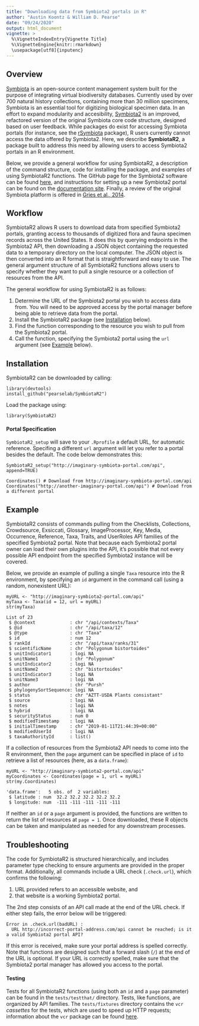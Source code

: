 ```yaml
---
title: "Downloading data from Symbiota2 portals in R"
author: "Austin Koontz & William D. Pearse"
date: "09/24/2020"
output: html_document
vignette: >
  %\VignetteIndexEntry{Vignette Title}
  %\VignetteEngine{knitr::rmarkdown}
  \usepackage[utf8]{inputenc}
---
```


## Overview
[Symbiota](https://symbiota.org/docs/)
is an open-source content management system built for the purpose of 
integrating virtual biodiversity databases. Currently used by over 
700 natural history collections, containing more than 30 million specimens,
Symbiota is an essential tool for digitizing biological specimen data. 
In an effort to expand modularity and accesibility, [Symbiota2](https://symbiota.org/docs/symbiota2-project/)
is an improved, refactored version of the original Symbiota core code 
structure, designed based on user feedback. While packages do exist for 
accessing Symbiota portals (for instance, see the [rSymbiota](https://github.com/FranzKrah/rSymbiota)
package), R users currently cannot access the data offered by Symbiota2. 
Here, we describe **SymbiotaR2**, a package built to address this need 
by allowing users to access Symbiota2 portals in an R environment.

Below, we provide a general workflow for using SymbiotaR2, a description of
the command structure, code for installing the package, and examples of using 
SymbiotaR2 functions. The GitHub page for the Symbiota2 software can be found [here](https://github.com/Symbiota2/Symbiota2),
and instructions for setting up a new Symbiota2 portal can be found on the
[documentation site](https://symbiota2.github.io/Symbiota2/setup/installation.html).
Finally, a review of the original Symbiota platform is offered in 
[Gries et al., 2014](https://bdj.pensoft.net/articles.php?id=1114).

## Workflow
SymbiotaR2 allows R users to download data from specified Symbiota2 portals, 
granting access to thousands of digitized flora and fauna specimen records 
across the United States. It does this by querying endpoints in the 
Symbiota2 API, then downloading a JSON object containing the requested data 
to a temporary directory on the local computer. The JSON object is then 
converted into an R format that is straightforward and easy to use. 
The general argument structure of all SymbiotaR2 functions allows users 
to specify whether they want to pull a single resource or a collection 
of resources from the API.

The general workflow for using SymbiotaR2 is as follows:

1. Determine the URL of the Symbiota2 portal you wish to access data from. 
You will need to be approved access by the portal manager before being able to
retrieve data from the portal. 
2. Install the SymbiotaR2 package (see [Installation](#inst) below).
3. Find the function corresponding to the resource you wish to pull from the 
Symbiota2 portal. 
4. Call the function, specifying the Symbiota2 portal using the `url` 
argument (see [Example](#ex) below).

## <a name="inst"></a>Installation
SymbiotaR2 can be downloaded by calling:

```
library(devtools)
install_github("pearselab/SymbiotaR2")
```

Load the package using:

```
library(SymbiotaR2)
```

#### Portal Specification
`SymbiotaR2_setup` will save to your `.Rprofile` a default URL, 
for automatic reference. Specifing a different `url` argument will let you
refer to a portal besides the default. The code below demonstrates this:

```
SymbiotaR2_setup("http://imaginary-symbiota-portal.com/api", append=TRUE)

Coordinates() # Download from http://imaginary-symbiota-portal.com/api
Coordinates("http://another-imaginary-portal.com/api") # Download from a different portal
```

## <a name="ex"></a>Example
SymbiotaR2 consists of commands pulling from the Checklists, 
Collections, Crowdsource, Exsiccati, Glossary, ImageProcessor, Key, Media, 
Occurrence, Reference, Taxa, Traits, and UserRoles API families of the 
specified Symbiota2 portal. Note that because each Symbiota2 portal 
owner can load their own plugins into the API, it's possible that 
not every possible API endpoint from the specified Symbiota2 
instance will be covered. 

Below, we provide an example of pulling a single `Taxa` resource into the R
environment, by specifying an `id` argument in the command call
(using a random, nonexistent URL):

```
myURL <- "http://imaginary-symbiota2-portal.com/api"
myTaxa <- Taxa(id = 12, url = myURL)
str(myTaxa)
```
```
List of 23
 $ @context             : chr "/api/contexts/Taxa"
 $ @id                  : chr "/api/taxa/12"
 $ @type                : chr "Taxa"
 $ id                   : num 12
 $ rankId               : chr "/api/taxa/ranks/31"
 $ scientificName       : chr "Polygonum bistortoides"
 $ unitIndicator1       : logi NA
 $ unitName1            : chr "Polygonum"
 $ unitIndicator2       : logi NA
 $ unitName2            : chr "bistortoides"
 $ unitIndicator3       : logi NA
 $ unitName3            : logi NA
 $ author               : chr "Pursh"
 $ phylogenySortSequence: logi NA
 $ status               : chr "AZTT-USDA Plants consistant"
 $ source               : logi NA
 $ notes                : logi NA
 $ hybrid               : logi NA
 $ securityStatus       : num 0
 $ modifiedTimestamp    : logi NA
 $ initialTimestamp     : chr "2019-01-11T21:44:39+00:00"
 $ modifiedUserId       : logi NA
 $ taxaAuthorityId      : list()
```

If a collection of resources from the Symbiota2 API needs to come into 
the R environment, then the `page` argument can be specified in place of
`id` to retrieve a list of resources (here, as a `data.frame`):

```
myURL <- "http://imaginary-symbiota2-portal.com/api"
myCoordinates <- Coordinates(page = 1, url = myURL)
str(my.Coordinates)
```
```
'data.frame':	5 obs. of  2 variables:
 $ latitude : num  32.2 32.2 32.2 32.2 32.2
 $ longitude: num  -111 -111 -111 -111 -111
 ```

If neither an `id` or a `page` argument is provided, the functions are written
to return the list of resources at `page = 1`. Once downloaded, 
these R objects can be taken and manipulated as needed for any
downstream processes.

## Troubleshooting
The code for SymbiotaR2 is structured hierarchically, and includes parameter 
type checking to ensure arguments are provided in the proper format. 
Additionally, all commands include a URL check (`.check.url`), 
which confirms the following:

1. URL provided refers to an accessible website, and
2. that website is a working Symbiota2 portal.

The 2nd step consists of an API call made at the end of the URL check.
If either step fails, the error below will be triggered:

```
Error in .check.url(badURL) : 
  URL http://incorrect-portal-address.com/api cannot be reached; is it a valid Symbiota2 portal API?
```

If this error is received, make sure your portal address is spelled correctly. 
Note that functions are designed such that a forward slash (`/`) at the end 
of the URL is optional. If your URL is correctly spelled, make sure that 
the Symbiota2 portal manager has allowed you access to the portal. 

#### Testing
Tests for all SymbiotaR2 functions (using both an `id` and a `page` parameter)
can be found in the `tests/testthat/` directory. Tests, like functions, are 
organized by API families. The `tests/fixtures` directory contains the
`vcr` <em>cassettes</em> for the tests, which are used to speed up HTTP
requests; information about the `vcr` package can be found [here](https://github.com/ropensci/vcr).
